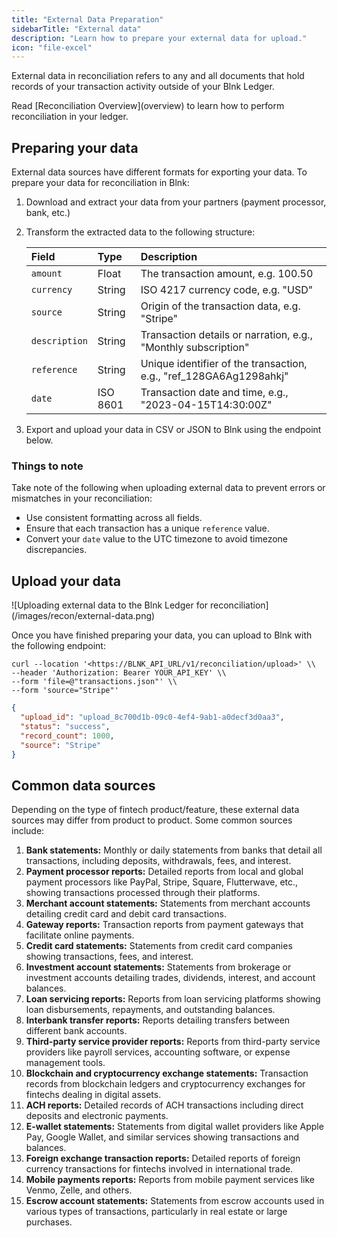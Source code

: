 ```yaml
---
title: "External Data Preparation"
sidebarTitle: "External data"
description: "Learn how to prepare your external data for upload."
icon: "file-excel"
---
```



External data in reconciliation refers to any and all documents that hold records of your transaction activity outside of your Blnk Ledger.

<Note>
    Read [Reconciliation Overview](overview) to learn how to perform reconciliation in your ledger.
</Note>

## Preparing your data

External data sources have different formats for exporting your data. To prepare your data for reconciliation in Blnk:

1. Download and extract your data from your partners (payment processor, bank, etc.)
2. Transform the extracted data to the following structure:

    | Field | Type | Description |
    | :--- | :--- | :--- |
    | `amount` | Float | The transaction amount, e.g. 100.50 |
    | `currency` | String | ISO 4217 currency code, e.g. "USD" |
    | `source` | String | Origin of the transaction data, e.g. "Stripe" |
    | `description` | String | Transaction details or narration, e.g., "Monthly subscription" |
    | `reference` | String | Unique identifier of the transaction, e.g., "ref_128GA6Ag1298ahkj" |
    | `date` | ISO 8601 | Transaction date and time, e.g., "2023-04-15T14:30:00Z" |
    
3. Export and upload your data in CSV or JSON to Blnk using the endpoint below.

### Things to note

Take note of the following when uploading external data to prevent errors or mismatches in your reconciliation:

- Use consistent formatting across all fields. 
- Ensure that each transaction has a unique `reference` value.
- Convert your `date` value to the UTC timezone to avoid timezone discrepancies. 

## Upload your data

<Frame caption="Upload external data from any external data source.">
  ![Uploading external data to the Blnk Ledger for reconciliation](/images/recon/external-data.png)
</Frame>

Once you have finished preparing your data, you can upload to Blnk with the following endpoint:

```curl Request
curl --location '<https://BLNK_API_URL/v1/reconciliation/upload>' \\
--header 'Authorization: Bearer YOUR_API_KEY' \\
--form 'file=@"transactions.json"' \\
--form 'source="Stripe"'
```

```json Response
{
  "upload_id": "upload_8c700d1b-09c0-4ef4-9ab1-a0decf3d0aa3",
  "status": "success",
  "record_count": 1000,
  "source": "Stripe"
}
```

## Common data sources

Depending on the type of fintech product/feature, these external data sources may differ from product to product. Some common sources include:

1. **Bank statements:** Monthly or daily statements from banks that detail all transactions, including deposits, withdrawals, fees, and interest.
2. **Payment processor reports:** Detailed reports from local and global payment processors like PayPal, Stripe, Square, Flutterwave, etc., showing transactions processed through their platforms.
3. **Merchant account statements:** Statements from merchant accounts detailing credit card and debit card transactions.
4. **Gateway reports:** Transaction reports from payment gateways that facilitate online payments.
5. **Credit card statements:** Statements from credit card companies showing transactions, fees, and interest.
6. **Investment account statements:** Statements from brokerage or investment accounts detailing trades, dividends, interest, and account balances.
7. **Loan servicing reports:** Reports from loan servicing platforms showing loan disbursements, repayments, and outstanding balances.
8. **Interbank transfer reports:** Reports detailing transfers between different bank accounts.
9. **Third-party service provider reports:** Reports from third-party service providers like payroll services, accounting software, or expense management tools.
10. **Blockchain and cryptocurrency exchange statements:** Transaction records from blockchain ledgers and cryptocurrency exchanges for fintechs dealing in digital assets.
11. **ACH reports:** Detailed records of ACH transactions including direct deposits and electronic payments.
12. **E-wallet statements:** Statements from digital wallet providers like Apple Pay, Google Wallet, and similar services showing transactions and balances.
13. **Foreign exchange transaction reports:** Detailed reports of foreign currency transactions for fintechs involved in international trade.
14. **Mobile payments reports:** Reports from mobile payment services like Venmo, Zelle, and others.
15. **Escrow account statements:** Statements from escrow accounts used in various types of transactions, particularly in real estate or large purchases.

<NeedHelp />